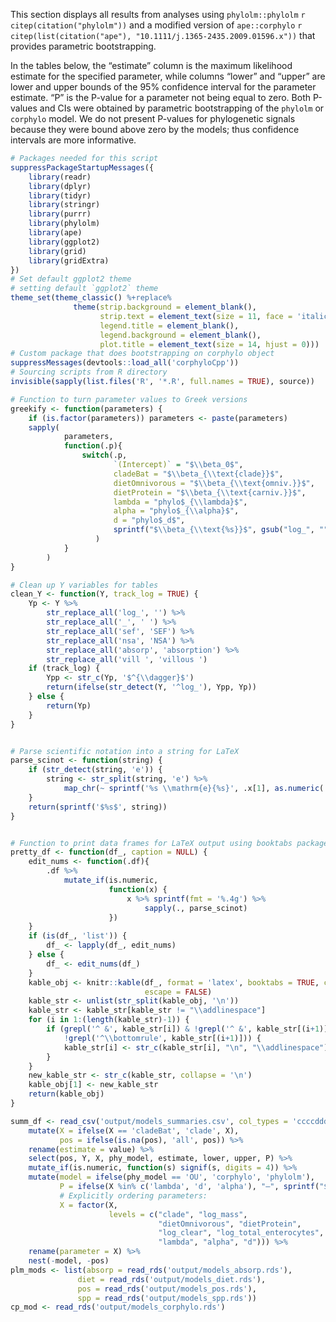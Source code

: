 

This section displays all results from analyses using
`phylolm::phylolm` `r citep(citation("phylolm"))` and 
a modified version of `ape::corphylo`
`r citep(list(citation("ape"), "10.1111/j.1365-2435.2009.01596.x"))`
that provides parametric bootstrapping.

In the tables below, the "estimate" column is the maximum likelihood estimate 
for the specified parameter, 
while columns "lower" and "upper" are lower and upper bounds of the 95% confidence 
interval for the parameter estimate.
"P" is the P-value for a parameter not being equal to zero.
Both P-values and CIs were obtained by parametric bootstrapping of the `phylolm`
or `corphylo` model.
We do not present P-values for phylogenetic signals because they were bound
above zero by the models; thus confidence intervals are more informative.


 
```r
# Packages needed for this script 
suppressPackageStartupMessages({
    library(readr)
    library(dplyr)
    library(tidyr)
    library(stringr)
    library(purrr)
    library(phylolm)
    library(ape)
    library(ggplot2)
    library(grid)
    library(gridExtra)
})
# Set default ggplot2 theme
# setting default `ggplot2` theme
theme_set(theme_classic() %+replace% 
              theme(strip.background = element_blank(),
                    strip.text = element_text(size = 11, face = 'italic'),
                    legend.title = element_blank(),
                    legend.background = element_blank(),
                    plot.title = element_text(size = 14, hjust = 0)))
# Custom package that does bootstrapping on corphylo object
suppressMessages(devtools::load_all('corphyloCpp'))
# Sourcing scripts from R directory
invisible(sapply(list.files('R', '*.R', full.names = TRUE), source))

# Function to turn parameter values to Greek versions
greekify <- function(parameters) {
    if (is.factor(parameters)) parameters <- paste(parameters)
    sapply(
            parameters, 
            function(.p){
                switch(.p, 
                       `(Intercept)` = "$\\beta_0$",
                       cladeBat = "$\\beta_{\\text{clade}}$",
                       dietOmnivorous = "$\\beta_{\\text{omniv.}}$",
                       dietProtein = "$\\beta_{\\text{carniv.}}$",
                       lambda = "phylo$_{\\lambda}$",
                       alpha = "phylo$_{\\alpha}$",
                       d = "phylo$_d$",
                       sprintf("$\\beta_{\\text{%s}}$", gsub("log_", "", .p))
                   )
            }
        )
}

# Clean up Y variables for tables
clean_Y <- function(Y, track_log = TRUE) {
    Yp <- Y %>% 
        str_replace_all('log_', '') %>% 
        str_replace_all('_', ' ') %>% 
        str_replace_all('sef', 'SEF') %>% 
        str_replace_all('nsa', 'NSA') %>% 
        str_replace_all('absorp', 'absorption') %>% 
        str_replace_all('vill ', 'villous ')
    if (track_log) {
        Ypp <- str_c(Yp, '$^{\\dagger}$')
        return(ifelse(str_detect(Y, '^log_'), Ypp, Yp))
    } else {
        return(Yp)
    }
}


# Parse scientific notation into a string for LaTeX
parse_scinot <- function(string) {
    if (str_detect(string, 'e')) {
        string <- str_split(string, 'e') %>% 
            map_chr(~ sprintf('%s \\mathrm{e}{%s}', .x[1], as.numeric(.x[2])))
    }
    return(sprintf('$%s$', string))
}


# Function to print data frames for LaTeX output using booktabs package
pretty_df <- function(df_, caption = NULL) {
    edit_nums <- function(.df){
        .df %>% 
            mutate_if(is.numeric, 
                      function(x) {
                          x %>% sprintf(fmt = '%.4g') %>% 
                              sapply(., parse_scinot)
                      })
    } 
    if (is(df_, 'list')) {
        df_ <- lapply(df_, edit_nums)
    } else {
        df_ <- edit_nums(df_)
    }
    kable_obj <- knitr::kable(df_, format = 'latex', booktabs = TRUE, caption = caption,
                              escape = FALSE)
    kable_str <- unlist(str_split(kable_obj, '\n'))
    kable_str <- kable_str[kable_str != "\\addlinespace"]
    for (i in 1:(length(kable_str)-1)) {
        if (grepl('^ &', kable_str[i]) & !grepl('^ &', kable_str[(i+1)]) & 
            !grepl('^\\bottomrule', kable_str[(i+1)])) {
            kable_str[i] <- str_c(kable_str[i], "\n", "\\addlinespace")
        }
    }
    new_kable_str <- str_c(kable_str, collapse = '\n')
    kable_obj[1] <- new_kable_str
    return(kable_obj)
}
``` 
 
 
```r
summ_df <- read_csv('output/models_summaries.csv', col_types = 'ccccdddd') %>%
    mutate(X = ifelse(X == 'cladeBat', 'clade', X),
           pos = ifelse(is.na(pos), 'all', pos)) %>%  
    rename(estimate = value) %>%
    select(pos, Y, X, phy_model, estimate, lower, upper, P) %>% 
    mutate_if(is.numeric, function(s) signif(s, digits = 4)) %>% 
    mutate(model = ifelse(phy_model == 'OU', 'corphylo', 'phylolm'),
           P = ifelse(X %in% c('lambda', 'd', 'alpha'), "–", sprintf("$%.3f$", P)),
           # Explicitly ordering parameters:
           X = factor(X, 
                      levels = c("clade", "log_mass", 
                                 "dietOmnivorous", "dietProtein", 
                                 "log_clear", "log_total_enterocytes", 
                                 "lambda", "alpha", "d"))) %>% 
    rename(parameter = X) %>% 
    nest(-model, -pos)
plm_mods <- list(absorp = read_rds('output/models_absorp.rds'),
               diet = read_rds('output/models_diet.rds'),
               pos = read_rds('output/models_pos.rds'),
               spp = read_rds('output/models_spp.rds'))
cp_mod <- read_rds('output/models_corphylo.rds')
```












